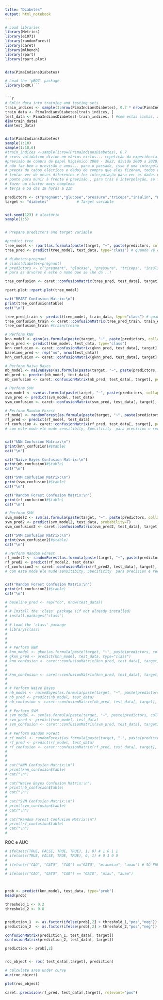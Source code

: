 ---
title: "Diabetes"
output: html_notebook
---



```{r}
# Load libraries
library(Metrics)
library(e1071)
library(randomForest)
library(caret)
library(mlbench)
library(rpart)
library(rpart.plot)


data(PimaIndiansDiabetes)

# Load the 'pROC' package
library(pROC)```


```{r}
# Split data into training and testing sets
train_indices <- sample(1:nrow(PimaIndiansDiabetes), 0.7 * nrow(PimaIndiansDiabetes)) #indices de treino
train_data <- PimaIndiansDiabetes[train_indices, ]
test_data <- PimaIndiansDiabetes[-train_indices, ] #sem estas linhas, as restantes
dim(train_data)
dim(test_data)


data(PimaIndiansDiabetes)
sample(1:10)
sample(1:10,6)
#train_indices <-sample(1:row(PrimaIndiansDiabetes), 0.7
# cross validation divide em vários ciclos... repetição da experiência...
#previsão de compra de papel higiénico 2000 - 2022, divido 2000 a 2020, depois calculo de mês a mês. testo em 2020, veio o Covid e testo, com a pandemia, errado ... cada pessoa enganou-se!. modelo é bom mais u.. a ideia é fazer vários cortes e testar de 5 em 5 anos, amostra tirar os dados aleatórios...
# não faz bem a previsão e anos... para o passado, isso é uma interpolação, quando fazem pontos no meio
# preços de cabos elécticos e dados de compra que eles fizeram, todos os meses.. uma veaz por ano
# tentar ver de meses diferentes e fez interpolação para ver os dados no meio...
# ponto para munir à frente é previsão , para trás é interpolação, se faltar
# fazer um cluster mais complexo
# terça e 5a das 18 horas a 21h
```


```{r}
predictors <- c("pregnant","glucose","pressure","triceps","insulin", "mass","pedigree", "age")
target <- "diabetes"             # Target variable



```



```{r}
set.seed(123) # aleatório
sample(1:5)


# Prepare predictors and target variable

#predict tree
tree_model <- rpart(as.formula(paste(target, "~", paste(predictors, collapse = "+"))), data = train_data) # faz a árvore, as.formula foi para não dar trabalho. Aproxima a variável... variáveis que nós temos.. dou ao modelo os dados que temos
tree_pred <- predict(tree_model, test_data, type="class") # quando vê o til ~ considera uma fórmula!

# diabetes~pregnant
# class(diabetes~pregnant)
# predictors <- c("pregnant", "glucose", "pressure", "triceps", "insulin", "mass", "pedrigree", "age")
# para as árvores é este o nome que se lhe dá ..!

tree_confusion <- caret::confusionMatrix(tree_pred, test_data[, target], positive="pos") #teste

rpart.plot::rpart.plot(tree_model)

cat("RPART Confusion Matrix:\n")
print(tree_confusion$table)
cat("\n")
```
```{r}
tree_pred_train <- predict(tree_model, train_data, type="class") # quando vê o til ~ considera uma fórmula!
tree_confusion_train <- caret::confusionMatrix(tree_pred_train, train_data[, target], positive="pos")
tree_confusion_train #train/treino
```
```{r}
# Perform kNN
knn_model <- gknn(as.formula(paste(target, "~", paste(predictors, collapse = "+"))), data = train_data, k = 3)
gknn_pred <- predict(knn_model, test_data, type="class")
knn_confusion <- caret::confusionMatrix(gknn_pred, test_data[, target], positive="pos", mode="prec_recall")
baseline_pred <- rep("no", nrow(test_data))
knn_confusion <- caret::confusionMatrix(gknn_pred, test_data[, target], positive="pos", mode="prec_recall")

# Perform Naive Bayes
nb_model <- naiveBayes(as.formula(paste(target, "~", paste(predictors, collapse = "+"))), data = train_data)
nb_pred <- predict(nb_model, test_data)
nb_confusion <- caret::confusionMatrix(nb_pred, test_data[, target], positive="pos", mode="prec_recall")

# Perform SVM
svm_model <- svm(as.formula(paste(target, "~", paste(predictors, collapse = "+"))), data = train_data)
svm_pred <- predict(svm_model, test_data)
svm_confusion <- caret::confusionMatrix(svm_pred, test_data[, target], positive="pos", mode="prec_recall")

# Perform Random Forest
rf_model <- randomForest(as.formula(paste(target, "~", paste(predictors, collapse = "+"))), data = train_data)
rf_pred <- predict(rf_model, test_data)
rf_confusion <- caret::confusionMatrix(rf_pred, test_data[, target], positive="pos")#, mode="prec_recall")
# com este mode ele mude sensitibity, Specificity  para precision e recall


cat("kNN Confusion Matrix:\n")
print(knn_confusion)#$table)
cat("\n")

cat("Naive Bayes Confusion Matrix:\n")
print(nb_confusion)#$table)
cat("\n")

cat("SVM Confusion Matrix:\n")
print(svm_confusion)#$table)
cat("\n")

cat("Random Forest Confusion Matrix:\n")
print(rf_confusion)#$table)
cat("\n")

```

```{r}
# Perform SVM
svm_model2 <- svm(as.formula(paste(target, "~", paste(predictors, collapse = "+"))), data = train_data,probability = T, kernel = "sigmoid")
svm_pred2 <- predict(svm_model2, test_data, probability=T)
svm_confusion2 <- caret::confusionMatrix(svm_pred2, test_data[, target], positive="pos")

cat("SVM Confusion Matrix:\n")
print(svm_confusion2)#$table)
cat("\n")
```
```{r}
# Perform Random Forest
rf_model2 <- randomForest(as.formula(paste(target, "~", paste(predictors, collapse = "+"))), data = train_data)
rf_pred2 <- predict(rf_model2, test_data)
rf_confusion2 <- caret::confusionMatrix(rf_pred2, test_data[, target], positive="pos")#, mode="prec_recall")
# com este mode ele mude sensitibity, Specificity  para precision e recall


cat("Random Forest Confusion Matrix:\n")
print(rf_confusion2)#$table)
cat("\n")

```


```{r}
# baseline_pred <- rep("no", nrow(test_data))
# 
# # Install the 'class' package (if not already installed)
# install.packages("class")
# 
# # Load the 'class' package
# library(class)
# 
# 
# 
# # Perform kNN
# knn_model <- gknn(as.formula(paste(target, "~", paste(predictors, collapse = "+"))), data = train_data, k = 3)
# gknn_pred <- predict(knn_model, test_data, type="class")
# knn_confusion <- caret::confusionMatrix(knn_pred, test_data[, target], positive="pos")
# 
# 
# knn_confusion <- caret::confusionMatrix(knn_pred, test_data[, target], positive="pos")
# 
# 
# # Perform Naive Bayes
# nb_model <- naiveBayes(as.formula(paste(target, "~", paste(predictors, collapse = "+"))), data = train_data)
# nb_pred <- predict(nb_model, test_data)
# nb_confusion <- caret::confusionMatrix(nb_pred, test_data[, target], positive="pos")
# 
# # Perform SVM
# svm_model <- svm(as.formula(paste(target, "~", paste(predictors, collapse = "+"))), data = train_data)
# svm_pred <- predict(svm_model, test_data)
# svm_confusion <- caret::confusionMatrix(svm_pred, test_data[, target], positive="pos")
# 
# # Perform Random Forest
# rf_model <- randomForest(as.formula(paste(target, "~", paste(predictors, collapse = "+"))), data = train_data)
# rf_pred <- predict(rf_model, test_data)
# rf_confusion <- caret::confusionMatrix(rf_pred, test_data[, target], positive="pos")
# 
# 
# 
# cat("kNN Confusion Matrix:\n")
# print(knn_confusion$table)
# cat("\n")
# 
# cat("Naive Bayes Confusion Matrix:\n")
# print(nb_confusion$table)
# cat("\n")
# 
# cat("SVM Confusion Matrix:\n")
# print(svm_confusion$table)
# cat("\n")
# 
# cat("Random Forest Confusion Matrix:\n")
# print(rf_confusion$table)
# cat("\n")
# 

```
ROC e AUC
```{r}

# ifelse(c(TRUE, FALSE, TRUE, TRUE), 1, 0) # 1 0 1 1
# ifelse(c(TRUE, FALSE, TRUE, TRUE), 0, 1) # 0 1 0 0
# 
# ifelse(c("CAO", "GATO", "CAO") =="GATO", "miaumiau", "auau") # SÓ FUNCIONA EM VETOR DE BOOLEANOS, AQUI TRANSFORMOU ESSE VETOR NUMA COISA QQ)
# 
# ifelse(c("CAO", "GATO", "CAO") == "GATO", "miau", "auau")



prob <- predict(knn_model, test_data, type="prob")
head(prob)

threshold_1 <- 0.2
threshold_2 <- 0.8


prediction_1  <- as.factor(ifelse(prob[,2] > threshold_1,"pos","neg"))
prediction_2  <- as.factor(ifelse(prob[,2] > threshold_2,"pos","neg"))

confusionMatrix(prediction_1, test_data[, target])
confusionMatrix(prediction_2, test_data[, target])
```


```{r}


prediction <- prob[,2]


roc_object <- roc( test_data[,target], prediction)

# calculate area under curve
auc(roc_object)

plot(roc_object)
```
```{r}
caret::precision(rf_pred, test_data[,target], relevant="pos")
```

